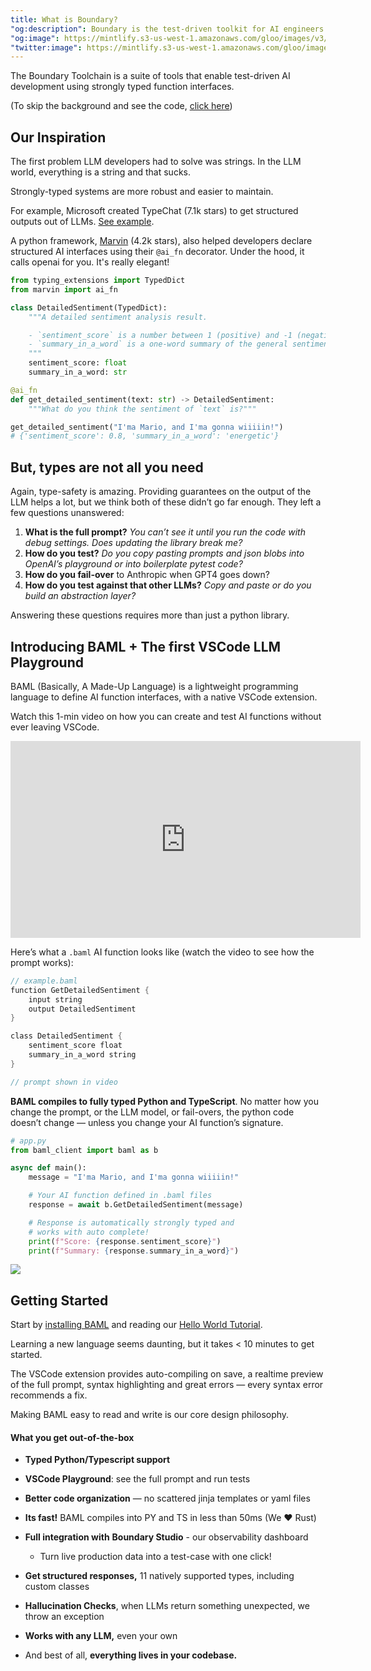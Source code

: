 ```yaml
---
title: What is Boundary?
"og:description": Boundary is the test-driven toolkit for AI engineers.
"og:image": https://mintlify.s3-us-west-1.amazonaws.com/gloo/images/v3/AITeam.png
"twitter:image": https://mintlify.s3-us-west-1.amazonaws.com/gloo/images/v3/AITeam.png
---
```


The Boundary Toolchain is a suite of tools that enable test-driven AI development using strongly typed function interfaces.

(To skip the background and see the code, [click here](/v3/home/overview#introducing-baml-the-first-vscode-llm-playground))

## Our Inspiration

The first problem LLM developers had to solve was strings. In the LLM world, everything is a string and that sucks.

Strongly-typed systems are more robust and easier to maintain.

For example, Microsoft created TypeChat (7.1k stars) to get structured outputs out of LLMs. [See example](https://github.com/microsoft/TypeChat/blob/main/examples/sentiment/src/main.ts). 

A python framework, [Marvin](https://github.com/PrefectHQ/marvin) (4.2k stars), also helped developers declare structured AI interfaces using their `@ai_fn` decorator. Under the hood, it calls openai for you. It's really elegant!

```python Marvin Example
from typing_extensions import TypedDict
from marvin import ai_fn

class DetailedSentiment(TypedDict):
    """A detailed sentiment analysis result.

    - `sentiment_score` is a number between 1 (positive) and -1 (negative)
    - `summary_in_a_word` is a one-word summary of the general sentiment
    """
    sentiment_score: float
    summary_in_a_word: str

@ai_fn
def get_detailed_sentiment(text: str) -> DetailedSentiment:
    """What do you think the sentiment of `text` is?"""

get_detailed_sentiment("I'ma Mario, and I'ma gonna wiiiiin!")
# {'sentiment_score': 0.8, 'summary_in_a_word': 'energetic'}
```

## But, types are not all you need

Again, type-safety is amazing. Providing guarantees on the output of the LLM helps a lot, but we think both of these didn’t go far enough. They left a few  questions unanswered:

1. **What is the full prompt?** *You can’t see it until you run the code with debug settings. Does updating the library break me?*
2. **How do you test?** *Do you copy pasting prompts and json blobs into OpenAI’s playground or into boilerplate pytest code?*
3. **How do you fail-over** to Anthropic when GPT4 goes down?
4. **How do you test against that other LLMs?** *Copy and paste or do you build an abstraction layer?*

Answering these questions requires more than just a python library. 

## Introducing BAML + The first VSCode LLM Playground

BAML (Basically, A Made-Up Language) is a lightweight programming language to define AI function interfaces, with a native VSCode extension.

Watch this 1-min video on how you can create and test AI functions without ever leaving VSCode.


<iframe width="560" height="315" src="https://www.youtube.com/embed/dpEvGrVJJng?si=6CPRTxil8WjQ_t5w" title="YouTube video player" frameborder="0" allow="accelerometer; autoplay; clipboard-write; encrypted-media; gyroscope; picture-in-picture; web-share" allowfullscreen></iframe>

Here’s what a `.baml` AI function looks like (watch the video to see how the prompt works):

```rust
// example.baml
function GetDetailedSentiment {
    input string
    output DetailedSentiment
}

class DetailedSentiment {
    sentiment_score float
    summary_in_a_word string
}

// prompt shown in video
```

**BAML compiles to fully typed Python and TypeScript**. No matter how you change the prompt, or the LLM model, or fail-overs, the python code doesn’t change — unless you change your AI function’s signature.

```python
# app.py
from baml_client import baml as b

async def main():	
    message = "I'ma Mario, and I'ma gonna wiiiiin!"

    # Your AI function defined in .baml files
    response = await b.GetDetailedSentiment(message)

    # Response is automatically strongly typed and
    # works with auto complete!
    print(f"Score: {response.sentiment_score}")
    print(f"Summary: {response.summary_in_a_word}")
```

<Frame caption="BAML VSCode Playground">
<img src="/images/v3/baml_playground.png" />
</Frame>

## Getting Started

Start by [installing BAML](/v3/home/installation) and reading our [Hello World Tutorial](/v3/guides/hello_world/level0). 

Learning a new language seems daunting, but it takes < 10 minutes to get started. 

The VSCode extension provides auto-compiling on save, a realtime preview of the full prompt, syntax highlighting and great errors — every syntax error recommends a fix. 

Making BAML easy to read and write is our core design philosophy.

#### What you get out-of-the-box
- **Typed Python/Typescript support**
- **VSCode Playground**: see the full prompt and run tests
- **Better code organization** — no scattered jinja templates or yaml files
- **Its fast!** BAML compiles into PY and TS in less than 50ms (We ❤️ Rust)
- **Full integration with** **Boundary Studio** - our observability dashboard
    - Turn live production data into a test-case with one click!
- **Get structured responses,** 11 natively supported  types, including custom classes
- **Hallucination Checks**, when LLMs return something unexpected, we throw an exception
- **Works with any LLM,** even your own

- And best of all, **everything lives in your codebase.**

    